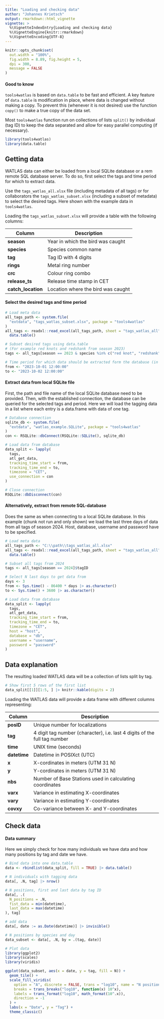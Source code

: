 ```yaml
---
title: "Loading and checking data"
author: "Johannes Krietsch"
output: rmarkdown::html_vignette
vignette: >
  %\VignetteIndexEntry{Loading and checking data}
  %\VignetteEngine{knitr::rmarkdown}
  %\VignetteEncoding{UTF-8}
---
```


```r
knitr::opts_chunk$set(
  out.width = "100%",
  fig.width = 8.89, fig.height = 5,
  dpi = 300,
  message = FALSE
)
```


#### Good to know

`tools4watlas` is based on `data.table` to be fast and efficient. A key feature of `data.table` is modification in place, where data is changed without making a copy. To prevent this (whenever it is not desired) use the function `copy()` to make a true copy of the data set. 

Most `tools4watlas` function run on collections of lists `split()` by individual (tag ID) to keep the data separated and allow for easy parallel computing (if necessary). 

```r
library(tools4watlas)
library(data.table)
```

## Getting data

WATLAS data can either be loaded from a local SQLite database or a rem remote SQL database server. To do so, first select the tags and time period for which to extract data.

Use the `tags_watlas_all.xlsx` file (including metadata of all tags) or for collaborators the `tags_watlas_subset.xlsx` (including a subset of metadata) to select the desired tags. Here shown with the example data in `tools4watlas`.

Loading the `tags_watlas_subset.xlsx` will provide a table with the following columns:

| Column            | Description |
| ----              | --------------------- |
|**season**         |	Year in which the bird was caught |
|**species**	      |	Species common name  |
|**tag**	          |	Tag ID with 4 digits |
|**rings**	        | Metal ring number |
|**crc**            |	Colour ring combo  |
|**release_ts**		  |	Release time stamp in CET |
|**catch_location** |	Location where the bird was caught  |

#### Select the desired tags and time period

```r
# Load meta data
all_tags_path <- system.file(
  "extdata", "tags_watlas_subset.xlsx", package = "tools4watlas"
)
all_tags <- readxl::read_excel(all_tags_path, sheet = "tags_watlas_all") |>
  data.table()

# Subset desired tags using data.table
# (For example red knots and redshank from season 2023)
tags <- all_tags[season == 2023 & species %in% c("red knot", "redshank")]$tag

# Time period for which data should be extracted form the database (in CET)
from <- "2023-10-01 12:00:00"
to <- "2023-10-02 12:00:00"
```

#### Extract data from local SQLite file

First, the path and file name of the local SQLite database need to be provided. Then, with the established connection, the database can be queried for the selected tags and period. Here we will load the tagging data in a list where each entry is a data.frame with data of one tag.


```r
# Database connection
sqlite_db <- system.file(
  "extdata", "watlas_example.SQLite", package = "tools4watlas"
)
con <- RSQLite::dbConnect(RSQLite::SQLite(), sqlite_db)

# Load data from database
data_split <- lapply(
  tags,
  atl_get_data,
  tracking_time_start = from,
  tracking_time_end = to,
  timezone = "CET",
  use_connection = con
)

# Close connection
RSQLite::dbDisconnect(con)
```

#### Alternatively, extract from remote SQL-database

Does the same as when connecting to a local SQLite database. In this example (chunk not run and only shown) we load the last three days of data from all tags of season 2024. Host, database, username and password have to be specified.

```r
# Load meta data
all_tags_path <- "C:\\path\\tags_watlas_all.xlsx"
all_tags <- readxl::read_excel(all_tags_path, sheet = "tags_watlas_all") |>
  data.table()

# Subset all tags from 2024
tags <- all_tags[season == 2024]$tagID

# Select N last days to get data from
days <- 3
from <- Sys.time() - 86400 * days |> as.character()
to <- Sys.time() + 3600 |> as.character()

# Load data from database
data_split <- lapply(
  tags,
  atl_get_data,
  tracking_time_start = from,
  tracking_time_end = to,
  timezone = "CET",
  host = "host",
  database = "db",
  username = "username",
  password = "password"
)
```

## Data explanation

The resulting loaded WATLAS data will be a collection of lists split by tag. 

```r
# Show first 5 rows of the first list
data_split[[1]][1:5, ] |> knitr::kable(digits = 2)
```


Loading the WATLAS data will provide a data frame with different columns representing:  

| Column      | Description |
| ----        | --------------------- |
|**posID**    |	Unique number for localizations  |
|**tag**	    |	4 digit tag number (character), i.e. last 4 digits of the full tag number  |
|**time**	    |	UNIX time (seconds)  |
|**datetime**	| Datetime in POSIXct (UTC)  |
|**x**        |	X-cordinates in meters (UTM 31 N)  |
|**y**		    |	Y-cordinates in meters (UTM 31 N)  |
|**nbs**	    |	Number of Base Stations used in calculating coordinates  |
|**varx**	    |	Variance in estimating X-coordinates  |
|**vary**	    |	Variance in estimating Y-coordinates  |
|**covxy**	  |	Co-variance between X- and Y-coordinates  |

## Check data

#### Data summary

Here we simply check for how many individuals we have data and how many positions by tag and date we have. 

```r
# Bind data into one data.table
data <- rbindlist(data_split, fill = TRUE) |> data.table()

# N individuals with tagging data
data[, .N, tag] |> nrow()

# N positions, first and last data by tag ID
data[, .(
  N_positions = .N,
  fist_data = min(datetime),
  last_data = max(datetime)
), tag]

# add data
data[, date := as.Date(datetime)] |> invisible()

# N positions by species and day
data_subset <- data[, .N, by = .(tag, date)]

# Plot data
library(ggplot2)
library(scales)
library(viridis)

ggplot(data_subset, aes(x = date, y = tag, fill = N)) +
  geom_tile() +
  scale_fill_viridis(
    option = "A", discrete = FALSE, trans = "log10", name = "N positions",
    breaks = trans_breaks("log10", function(x) 10^x),
    labels = trans_format("log10", math_format(10^.x)),
    direction = -1
  ) +
  labs(x = "Date", y = "Tag") +
  theme_classic()
```
